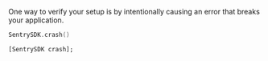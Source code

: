 One way to verify your setup is by intentionally causing an error that breaks your application.

```swift
SentrySDK.crash()
```

```objc
[SentrySDK crash];
```

